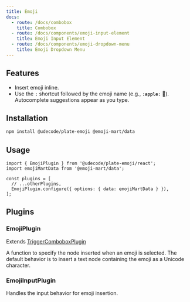 ```yaml
---
title: Emoji
docs:
  - route: /docs/combobox
    title: Combobox
  - route: /docs/components/emoji-input-element
    title: Emoji Input Element
  - route: /docs/components/emoji-dropdown-menu
    title: Emoji Dropdown Menu
---
```


<ComponentPreview name="emoji-demo" />

<PackageInfo>

## Features

- Insert emoji inline.
- Use the **`:`** shortcut followed by the emoji name (e.g., **`:apple:`** 🍎). Autocomplete suggestions appear as you type.

</PackageInfo>

## Installation

```bash
npm install @udecode/plate-emoji @emoji-mart/data
```

## Usage

```tsx
import { EmojiPlugin } from '@udecode/plate-emoji/react';
import emojiMartData from '@emoji-mart/data';

const plugins = [
  // ...otherPlugins,
  EmojiPlugin.configure({ options: { data: emojiMartData } }),
];
```

## Plugins

### EmojiPlugin

Extends [TriggerComboboxPlugin](/docs/combobox#options)

<APIOptions>
<APIItem name="createEmojiNode" type="(emoji: TEmoji): ElementOrTextOf<any>" optional>
  A function to specify the node inserted when an emoji is selected. The default behavior is to insert a text node containing the emoji as a Unicode character.
</APIItem>
</APIOptions>

### EmojiInputPlugin

Handles the input behavior for emoji insertion.